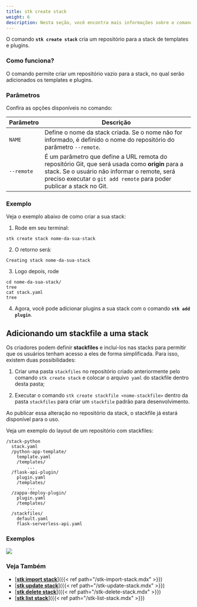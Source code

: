 ```yaml
---
title: stk create stack
weight: 6
description: Nesta seção, você encontra mais informações sobre o comando 'stk create stack'.
---
```


O comando **`stk create stack`** cria um repositório para a stack de templates e plugins.

### **Como funciona?**
O comando permite criar um repositório vazio para a stack, no qual serão adicionados os templates e plugins.


### **Parâmetros**
Confira as opções disponíveis no comando:

| Parâmetro | Descrição |
| ----------- | ----------- |
| `NAME` | Define o nome da stack criada. Se o nome não for informado, é definido o nome do repositório do parâmetro `--remote`.   |
| `--remote` | É um parâmetro que define a URL remota do repositório Git, que será usada como **origin** para a stack. Se o usuário não informar o remote, será preciso executar o `git add remote` para poder publicar a stack no Git. |

### **Exemplo**
Veja o exemplo abaixo de como criar a sua stack:

1. Rode em seu terminal:
```
stk create stack nome-da-sua-stack
```

2. O retorno será:
```
Creating stack nome-da-sua-stack
```

3. Logo depois, rode 
```
cd nome-da-sua-stack/
tree
cat stack.yaml
tree
```

4. Agora, você pode adicionar plugins a sua stack com o comando **`stk add plugin`**.

## Adicionando um stackfile a uma stack

Os criadores podem definir **stackfiles** e incluí-los nas stacks para permitir que os usuários tenham acesso a eles de forma simplificada. Para isso, existem duas possibilidades:  

1. Criar uma pasta `stackfiles` no repositório criado anteriormente pelo comando `stk create stack` e colocar o arquivo` yaml` do stackfile dentro desta pasta;   

2. Executar o comando `stk create stackfile <nome-stackfile>` dentro da pasta `stackfiles` para criar um `stackfile` padrão para desenvolvimento. 

Ao publicar essa alteração no repositório da stack, o stackfile já estará disponível para o uso.

Veja um exemplo do layout de um repositório com stackfiles:
```
/stack-python
  stack.yaml
  /python-app-template/
    template.yaml
    /templates/
        ...
  /flask-api-plugin/
    plugin.yaml
    /templates/
        ...
  /zappa-deploy-plugin/
    plugin.yaml
    /templates/
        ...
  /stackfiles/
    default.yaml
    flask-serverless-api.yaml
```

### **Exemplos**
![](/v3.0.0/stkgifs/stk-create-stack.gif)


### **Veja Também**
- [<ins>**stk import stack**</ins>]({{< ref path="/stk-import-stack.mdx" >}})
- [<ins>**stk update stack**</ins>]({{< ref path="/stk-update-stack.mdx" >}})
- [<ins>**stk delete stack**</ins>]({{< ref path="/stk-delete-stack.mdx" >}})
- [<ins>**stk list stack**</ins>]({{< ref path="/stk-list-stack.mdx" >}})